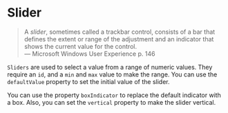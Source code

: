 

<Meta of={SliderStories} />

# Slider

<blockquote>
  A <em>slider</em>, sometimes called a trackbar control, consists of a bar that defines the extent or range of the adjustment and an indicator that shows the current value for the control.

  <footer>— Microsoft Windows User Experience p. 146</footer>
</blockquote>

`Sliders` are used to select a value from a range of numeric values. They require an `id`, and a `min` and `max` value to make the range. You can use the `defaultValue` property to set the initial value of the slider.

<Canvas of={SliderStories.Default} />

You can use the property `boxIndicator` to replace the default indicator with a box. Also, you can set the `vertical` property to make the slider vertical.

<Canvas of={SliderStories.BoxIndicator} />

<Canvas of={SliderStories.Vertical} />
